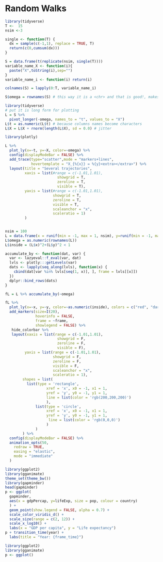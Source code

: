 # Random Walks

```r
library(tidyverse)
T <-  15
nsim <-3

single <- function(T) {
  dx = sample(c(-1,1), replace = TRUE, T)
  return(c(0,cumsum(dx)))
}

S = data.frame(t(replicate(nsim, single(T))))
variable_name_X <- function(i){
  paste("X",toString(i),sep="")
}
variable_name_i <- function(i) return(i)

colnames(S) = lapply(0:T, variable_name_i)

S$omega = rownames(S) # this way it is a <chr> and that is good!, makes it a factor 
```

```r
library(tidyverse)
# put it is long form for plotting
L = S %>% 
  pivot_longer(-omega, names_to = "t", values_to = "X") 
L$t = as.numeric(L$t) # because columns names become characters
L$X = L$X + rnorm(length(L$X), sd = 0.0) # jitter
```

```r
library(plotly)

L %>% 
  plot_ly(x=~t, y=~X, color=~omega) %>% 
  config(displayModeBar = FALSE) %>% 
  add_trace(type="scatter",mode = "markers+lines",
            hovertemplate = "X_{%{x}} = %{y}<extra></extra>") %>% 
  layout(title = "Several trajectories",
         xaxis = list(#range = c(-1.01,1.01), 
                        showgrid = T,
                        zeroline = T,
                        visible = T),
         yaxis = list(#range = c(-1.01,1.01), 
                      showgrid = T,
                      zeroline = T,
                      visible = T,
                      scaleanchor = "x",
                      scaleratio = 1)
         )
         

```
```r
nsim = 100
L = data.frame(x = runif(min = -1, max = 1, nsim), y=runif(min = -1, max = 1, nsim))
L$omega = as.numeric(rownames(L))
L$inside = (L$x)^2+(L$y)^2 < 1

accumulate_by <- function(dat, var) {
  var <- lazyeval::f_eval(var, dat)
  lvls <- plotly:::getLevels(var)
  dats <- lapply(seq_along(lvls), function(x) {
    cbind(dat[var %in% lvls[seq(1, x)], ], frame = lvls[[x]])
  })
  dplyr::bind_rows(dats)
}

fL = L %>% accumulate_by(~omega)

fL %>% 
  plot_ly(x=~x, y=~y, color=~as.numeric(inside), colors = c("red", "darkgreen"), hovertemplate = "") %>% 
  add_markers(size=I(20),
              hoverinfo = FALSE,
              frame = ~frame,
              showlegend = FALSE) %>% 
   hide_colorbar %>% 
   layout(xaxis = list(range = c(-1.01,1.01), 
                        showgrid = F, 
                        zeroline = F,
                        visible = F),
         yaxis = list(range = c(-1.01,1.01), 
                      showgrid = F,
                      zeroline = F,
                      visible = F,
                      scaleanchor = "x",
                      scaleratio = 1),
        shapes = list(
          list(type = 'rectangle',
                   xref = 'x', x0 = -1, x1 = 1,
                   yref = 'y', y0 = -1, y1 = 1,
                   line = list(color = 'rgb(200,200,200)')
                   ),
              list(type = 'circle',
                   xref = 'x', x0 = -1, x1 = 1,
                   yref = 'y', y0 = -1, y1 = 1,
                    line = list(color = 'rgb(0,0,0)')
                   )
              )
        ) %>% 
  config(displayModeBar = FALSE) %>% 
  animation_opts(50,
    redraw = TRUE,
    easing = "elastic",
    mode = "immediate"
  )

```

```r
library(ggplot2)
library(gganimate)
theme_set(theme_bw())
library(gapminder)
head(gapminder)
p <- ggplot(
  gapminder, 
  aes(x = gdpPercap, y=lifeExp, size = pop, colour = country)
  ) +
  geom_point(show.legend = FALSE, alpha = 0.7) +
  scale_color_viridis_d() +
  scale_size(range = c(2, 12)) +
  scale_x_log10() +
  labs(x = "GDP per capita", y = "Life expectancy")
p + transition_time(year) +
  labs(title = "Year: {frame_time}")

```
```r
library(ggplot2)
library(gganimate)
p <- ggplot()
```

